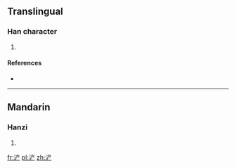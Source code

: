 {{also|滻}}
==Translingual==

===Han character===
{{Han char|rn=85|rad=水|as=06|sn=9|four=|canj=EYTH}}

# {{defn|Han|sort=水06}}

====References====
* {{Han ref|kx=0623.171|hdz=31615.090|uh=6D50|ud=27984}}

----

==Mandarin==

===Hanzi===
{{cmn-hanzi|tra=滻|pin=[[chǎn]] ([[chan3]])|wg=ch'an<sup>3</sup>}}

# {{defn|lang=cmn|sort=水06}}

[[fr:浐]]
[[pl:浐]]
[[zh:浐]]